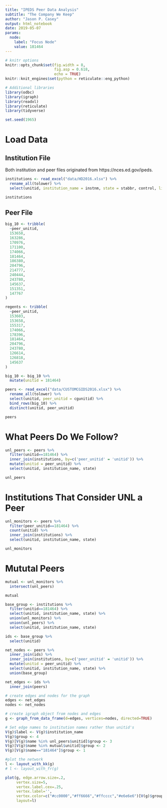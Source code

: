 ```yaml
---
title: "IPEDS Peer Data Analysis"
subtitle: "The Company We Keep"
author: "Jason P. Casey"
output: html_notebook
date: 2019-05-07
params:
  node:
    label: "Focus Node"
    value: 181464
---
```


```r
# knitr options
knitr::opts_chunk$set(fig.width = 8,
                      fig.asp = 0.618,
                      echo = TRUE)
knitr::knit_engines$set(python = reticulate::eng_python)

# Additional libraries
library(odbc)
library(igraph)
library(readxl)
library(reticulate)
library(tidyverse)

set.seed(1965)

```

# Load Data

## Institution File

Both institution and peer files originated from https://nces.ed.gov/ipeds.

```r
institutions <- read_excel("data/HD2016.xlsx") %>%
  rename_all(tolower) %>%
  select(unitid, institution_name = instnm, state = stabbr, control, list_type = dfrcuscg)

institutions
```

## Peer File

```r
big_10 <- tribble(
  ~peer_unitid,
  153658, 
  163286, 
  170976, 
  171100, 
  174066, 
  181464, 
  186380, 
  204796, 
  214777, 
  240444, 
  243780, 
  145637, 
  151351, 
  147767
)

regents <- tribble(
  ~peer_unitid,
  153603, 
  153658, 
  155317, 
  174066, 
  178396, 
  181464, 
  204796, 
  243780, 
  126614, 
  126818, 
  145637
)

big_10 <- big_10 %>%
  mutate(unitid = 181464)

peers <- read_excel("data/CUSTOMCGIDS2016.xlsx") %>%
  rename_all(tolower) %>%
  select(unitid, peer_unitid = cgunitid) %>%
  bind_rows(big_10) %>%
  distinct(unitid, peer_unitid)

peers
```

# What Peers Do We Follow?

```r
unl_peers <- peers %>%
  filter(unitid==181464) %>%
  inner_join(institutions, by=c('peer_unitid' = 'unitid')) %>%
  mutate(unitid = peer_unitid) %>%
  select(unitid, institution_name, state)

unl_peers

```

# Institutions That Consider UNL a Peer

```r
unl_monitors <- peers %>%
  filter(peer_unitid==181464) %>%
  count(unitid) %>%
  inner_join(institutions) %>%
  select(unitid, institution_name, state)

unl_monitors
```

# Mututal Peers

```r
mutual <- unl_monitors %>%
  intersect(unl_peers)

mutual
```

```r
base_group <- institutions %>%
  filter(unitid==181464) %>%
  select(unitid, institution_name, state) %>%
  union(unl_monitors) %>%
  union(unl_peers) %>%
  select(unitid, institution_name, state)

ids <- base_group %>%
  select(unitid)

net_nodes <- peers %>%
  inner_join(ids) %>%
  inner_join(institutions, by=c('peer_unitid' = 'unitid')) %>%
  mutate(unitid = peer_unitid) %>%
  select(unitid, institution_name, state) %>%
  union(base_group)

net_edges <- ids %>%
  inner_join(peers)

# create edges and nodes for the graph
edges <- net_edges
nodes <- net_nodes

# create igraph object from nodes and edges
g <- graph_from_data_frame(d=edges, vertices=nodes, directed=TRUE)

# Set edge names to institution names rather than unitid's
V(g)$label <- V(g)$institution_name
V(g)$group <- 4
V(g)[V(g)$name %in% unl_peers$unitid]$group <- 3
V(g)[V(g)$name %in% mutual$unitid]$group <- 2
V(g)[V(g)$name=="181464"]$group <- 1

#plot the network
l <- layout_with_kk(g)
# l <- layout_with_fr(g)
```


```r
plot(g, edge.arrow.size=.2,
     vertex.size=5,
     vertex.label.cex=.25,
     vertex.label='',
     vertex.color=c("#cc0000","#ff6666","#ffcccc","#e6e6e6")[V(g)$group],
     layout=l)

```
